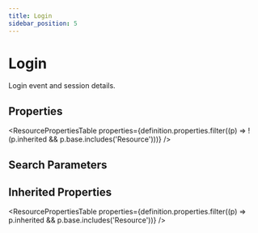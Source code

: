 ```yaml
---
title: Login
sidebar_position: 5
---
```


# Login

Login event and session details.

<Tabs queryString="intro-section">
<TabItem value="schema" label="Schema" default>


## Properties


<ResourcePropertiesTable properties={definition.properties.filter((p) => !(p.inherited && p.base.includes('Resource')))} />

## Search Parameters

<SearchParamsTable searchParams={definition.searchParameters} />

## Inherited Properties

<ResourcePropertiesTable properties={definition.properties.filter((p) => p.inherited && p.base.includes('Resource'))} />

</TabItem>
  
  
  
  

</Tabs>
